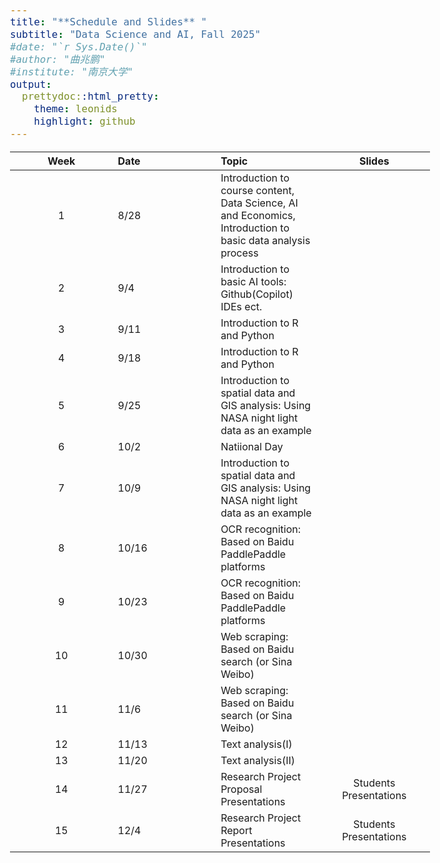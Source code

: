 ```yaml
---
title: "**Schedule and Slides** "
subtitle: "Data Science and AI, Fall 2025"
#date: "`r Sys.Date()`"
#author: "曲兆鹏"
#institute: "南京大学"
output:
  prettydoc::html_pretty:
    theme: leonids
    highlight: github
---
```


```{=html}
<style type="text/css">
  body{
  font-size: 14pt;
}
</style>
```

| Week | Date | Topic | Slides |
|:----------------:|:-----------------|:-----------------|:-----------------:|
| 1 | 8/28 | Introduction to course content, Data Science, AI and Economics, Introduction to basic data analysis process |  |
| 2 | 9/4  | Introduction to basic AI tools: Github(Copilot) IDEs ect. |  |
| 3 | 9/11 | Introduction to R and Python |  |
| 4 | 9/18 | Introduction to R and Python |  |
| 5 | 9/25 | Introduction to spatial data and GIS analysis: Using NASA night light data as an example |  |
| 6 | 10/2 | Natiional Day  |  |
| 7 | 10/9 | Introduction to spatial data and GIS analysis: Using NASA night light data as an example |  |
| 8 | 10/16  | OCR  recognition: Based on Baidu PaddlePaddle platforms |  |
| 9 | 10/23  | OCR  recognition: Based on Baidu PaddlePaddle platforms |  |
| 10 | 10/30 | Web scraping: Based on Baidu search (or Sina Weibo) |
| 11 | 11/6  | Web scraping: Based on Baidu search (or Sina Weibo) |
| 12 | 11/13  | Text analysis(I)  |  |
| 13 | 11/20  | Text analysis(II) |  |
| 14 | 11/27 | Research Project Proposal Presentations | Students Presentations |
| 15 | 12/4  | Research Project Report Presentations | Students Presentations |